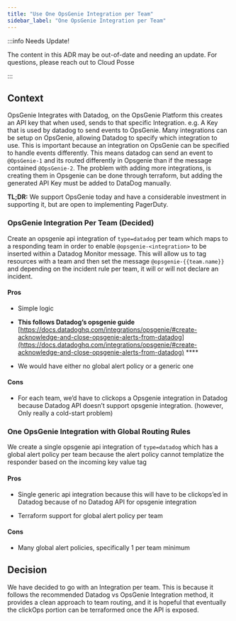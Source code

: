 ```yaml
---
title: "Use One OpsGenie Integration per Team"
sidebar_label: "One OpsGenie Integration per Team"
---
```


:::info Needs Update!

The content in this ADR may be out-of-date and needing an update. For questions, please reach out to Cloud Posse

:::

## Context

OpsGenie Integrates with Datadog, on the OpsGenie Platform this creates an API key that when used, sends to that specific Integration. e.g. A Key that is used by datadog to send events to OpsGenie. Many integrations can be setup on OpsGenie, allowing Datadog to specify which integration to use. This is important because an integration on OpsGenie can be specified to handle events differently. This means datadog can send an event to `@OpsGenie-1` and its routed differently in Opsgenie than if the message contained `@OpsGenie-2`. The problem with adding more integrations, is creating them in Opsgenie can be done through terraform, but adding the generated API Key must be added to DataDog manually.

**TL;DR:** We support OpsGenie today and have a considerable investment in supporting it, but are open to implementing PagerDuty.

### OpsGenie Integration Per Team (Decided)

Create an opsgenie api integration of `type=datadog` per team which maps to a responding team in order to enable `@opsgenie-<integration>` to be inserted within a Datadog Monitor message. This will allow us to tag resources with a team and then set the message `@opsgenie-{{team.name}}` and depending on the incident rule per team, it will or will not declare an incident.

#### Pros

- Simple logic

- **This follows Datadog’s opsgenie guide** [https://docs.datadoghq.com/integrations/opsgenie/#create-acknowledge-and-close-opsgenie-alerts-from-datadog](https://docs.datadoghq.com/integrations/opsgenie/#create-acknowledge-and-close-opsgenie-alerts-from-datadog) ****

- We would have either no global alert policy or a generic one

#### Cons

- For each team, we’d have to clickops a Opsgenie integration in Datadog because Datadog API doesn’t support opsgenie integration.
(however, Only really a cold-start problem)

### One OpsGenie Integration with Global Routing Rules

We create a single opsgenie api integration of `type=datadog` which has a global alert policy per team because the alert policy cannot templatize the responder based on the incoming key value tag

#### Pros

- Single generic api integration because this will have to be clickops’ed in Datadog because of no Datadog API for opsgenie integration

- Terraform support for global alert policy per team

#### Cons

- Many global alert policies, specifically 1 per team minimum

## Decision

We have decided to go with an Integration per team. This is because it follows the recommended Datadog vs OpsGenie Integration method, it provides a clean approach to team routing, and it is hopeful that eventually the clickOps portion can be terraformed once the API is exposed.


